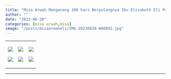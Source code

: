 ```yaml
---
title: "Misa Arwah Mengenang 100 hari Berpulangnya Ibu Elisabeth Eli Puspawati "
author: ""
date: "2023-06-28"
categories: [misa arwah,misa]
image: "/posts/misaarwaheli/IMG-20230828-WA0042.jpg"
---
```


+--------------------------------------------------+--------------------------------------------------+--------------------------------------------------+
| ![](/posts/misaarwaheli/IMG-20230828-WA0043.jpg) | ![](/posts/misaarwaheli/IMG-20230828-WA0042.jpg) | ![](/posts/misaarwaheli/IMG-20230828-WA0044.jpg) |
|                                                  |                                                  |                                                  |
| ![](/posts/misaarwaheli/IMG-20230828-WA0045.jpg) | ![](/posts/misaarwaheli/IMG-20230828-WA0046.jpg) | ![](/posts/misaarwaheli/IMG-20230828-WA0041.jpg) |
+--------------------------------------------------+--------------------------------------------------+--------------------------------------------------+

------------------------------------------------------------------------

